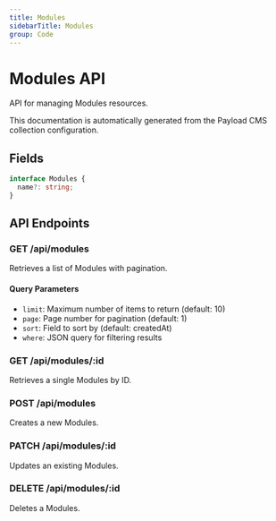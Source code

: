 ```yaml
---
title: Modules
sidebarTitle: Modules
group: Code
---
```



# Modules API

API for managing Modules resources.

<Callout type="info">
  This documentation is automatically generated from the Payload CMS collection configuration.
</Callout>


## Fields

```typescript
interface Modules {
  name?: string;
}
```




## API Endpoints

### GET /api/modules
Retrieves a list of Modules with pagination.

#### Query Parameters
- `limit`: Maximum number of items to return (default: 10)
- `page`: Page number for pagination (default: 1)
- `sort`: Field to sort by (default: createdAt)
- `where`: JSON query for filtering results

### GET /api/modules/:id
Retrieves a single Modules by ID.

### POST /api/modules
Creates a new Modules.

### PATCH /api/modules/:id
Updates an existing Modules.

### DELETE /api/modules/:id
Deletes a Modules.

